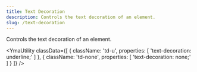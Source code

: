 ```yaml
---
title: Text Decoration
description: Controls the text decoration of an element.
slug: /text-decoration
---
```



Controls the text decoration of an element.

<YmaUtility
  classData={[
    {
        className: 'td-u',
        properties: [
            'text-decoration: underline;'
        ]
    },
    {
        className: 'td-none',
        properties: [
            'text-decoration: none;'
        ]
    }
  ]}
/>